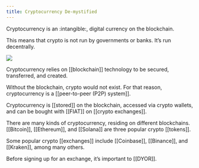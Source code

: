 ```yaml
---
title: Cryptocurrency De-mystified
---
```




Cryptocurrency is an :intangible:, digital currency on the blockchain.

This means that crypto is not run by governments or banks. It’s run decentrally.

![](/assets/3.jpg)

Cryptocurrency relies on [[blockchain]] technology to be secured, transferred, and created.

Without the blockchain, crypto would not exist. For that reason, cryptocurrency is a [[peer-to-peer (P2P) system]].

Cryptocurrency is [[stored]] on the blockchain, accessed via crypto wallets, and can be bought with [[FIAT]] on [[crypto exchanges]].

There are many kinds of cryptocurrency, residing on different blockchains. [[Bitcoin]], [[Ethereum]], and [[Solana]] are three popular crypto [[tokens]].

Some popular crypto [[exchanges]] include [[Coinbase]], [[Binance]], and [[Kraken]], among many others.

Before signing up for an exchange, it’s important to [[DYOR]].
